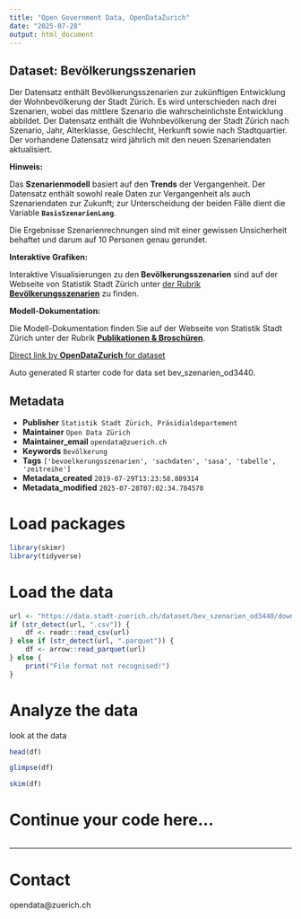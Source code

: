 ```yaml
---
title: "Open Government Data, OpenDataZurich"
date: "2025-07-28"
output: html_document
---
```


## Dataset: Bevölkerungsszenarien

Der Datensatz enthält Bevölkerungsszenarien zur zukünftigen Entwicklung der Wohnbevölkerung der Stadt Zürich. Es wird unterschieden nach drei Szenarien, wobei das mittlere Szenario die wahrscheinlichste Entwicklung abbildet. Der Datensatz enthält die Wohnbevölkerung der Stadt Zürich nach Szenario, Jahr, Alterklasse, Geschlecht, Herkunft sowie nach Stadtquartier.
Der vorhandene Datensatz wird jährlich mit den neuen Szenariendaten aktualisiert.

**Hinweis:**

 Das **Szenarienmodell** basiert auf den **Trends** der Vergangenheit. 
Der Datensatz enthält sowohl reale Daten zur Vergangenheit als auch Szenariendaten zur Zukunft; zur Unterscheidung der beiden Fälle dient die Variable **`BasisSzenarienLang`**. 

Die Ergebnisse Szenarienrechnungen sind mit einer gewissen Unsicherheit behaftet und darum auf 10 Personen genau gerundet.


[]()

**Interaktive Grafiken:**

Interaktive Visualisierungen zu den **Bevölkerungsszenarien** sind auf der Webseite von Statistik Stadt Zürich unter [der Rubrik **Bevölkerungsszenarien**](https://www.stadt-zuerich.ch/de/politik-und-verwaltung/statistik-und-daten/daten/bevoelkerung/bestand-und-entwicklung/bevoelkerungsszenarien.html) zu finden. 


[]()

**Modell-Dokumentation:**

 Die Modell-Dokumentation finden Sie auf der Webseite von Statistik Stadt Zürich unter der Rubrik [**Publikationen & Broschüren**](https://www.stadt-zuerich.ch/de/politik-und-verwaltung/statistik-und-daten/publikationen-und-dienstleistungen/publikationen/bevoelkerungsszenarien/bevszen-2025.html).

[]()



[Direct link by **OpenDataZurich** for dataset](https://data.stadt-zuerich.ch/dataset/bev_szenarien_od3440)

Auto generated R starter code for data set bev_szenarien_od3440.

## Metadata

- **Publisher** `Statistik Stadt Zürich, Präsidialdepartement`
- **Maintainer** `Open Data Zürich`
- **Maintainer_email** `opendata@zuerich.ch`
- **Keywords** `Bevölk­erung`
- **Tags** `['bevoelkerungsszenarien', 'sachdaten', 'sasa', 'tabelle', 'zeitreihe']`
- **Metadata_created** `2019-07-29T13:23:58.889314`
- **Metadata_modified** `2025-07-28T07:02:34.784570`


# Load packages

```r
library(skimr)
library(tidyverse)
```

# Load the data

```r
url <- "https://data.stadt-zuerich.ch/dataset/bev_szenarien_od3440/download/BEV344OD3440.csv"
if (str_detect(url, ".csv")) {
    df <- readr::read_csv(url)
} else if (str_detect(url, ".parquet")) {
    df <- arrow::read_parquet(url)
} else {
    print("File format not recognised!")
}
```

# Analyze the data

look at the data
```r
head(df)
```

```r
glimpse(df)
```

```r
skim(df)
```

# Continue your code here...

```r

```

------------------------------------------------------------------------

# Contact

opendata@zuerich.ch
